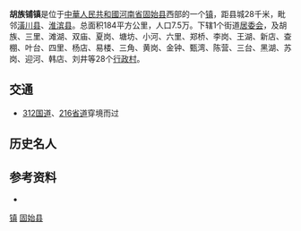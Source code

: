 {{中国乡级行政区
| 行政区全称 = 胡族铺镇
| 景观照片文件名 = 
| 景观照片描述 = 
| 汉语拼音 = 
| 通用拼音 = 
| 注音符號 = 
| 其它标音类型1 = 
| 其它标音1 = 
| 其它标音类型2 = 
| 其它标音2 = 
| 其它语言类型1 = 
| 其它语言地名1 = 
| 其它语言类型2 = 
| 其它语言地名2 = 
| 上级行政区 = [[河南省|河南省]][[固始县|固始县]]
| 行政区类别 = [[镇_(中华人民共和国)|镇]]
| 行政区划代码 = 411525106
| 地理坐标 = {{coord|32|11|00|N|115|28|00|E}}
| 总面积 = 184km²
| 户籍人口 = 7.5万
| 户籍人口年份 = 
| 常住人口 = 
| 常住人口年份 = 
| 人口密度 = 
| 领导人职务1 = 
| 领导人姓名1 = 
| 领导人职务2 = 
| 领导人姓名2 = 
| 行政区划 = 
| 官方网站 = 
| 政府驻地 = 街道居委会
| 邮政编码 = 
| 毗邻行政区 = 
| 位置图文件名 = 
| 位置图描述 = 
}}

'''胡族铺镇'''是位于[[中華人民共和國|中華人民共和國]][[河南省|河南省]][[固始县|固始县]]西部的一个[[镇_(中华人民共和国)|镇]]，距县城28千米，毗邻[[潢川县|潢川县]]、[[淮滨县|淮滨县]]。总面积184平方公里，人口7.5万。下辖1个街道[[居委会|居委会]]，及胡族、三里、滩湖、双庙、夏岗、塘坊、小河、六里、郑桥、李岗、王湖、新店、查棚、叶台、四里、杨店、易楼、三角、黄岗、金钟、甄湾、陈营、三台、黑湖、苏岗、迎河、韩店、刘井等28个[[行政村|行政村]]。
== 交通 ==
*[[312国道|312国道]]、[[河南省道216线|216省道]]穿境而过
== 历史名人 ==

== 参考资料 ==
*{{cite web |url=http://www.gsw.gov.cn/html/xiangzhen/6061.html|publisher=固始县人民政府|accessdate=2009年5月30日|title=豫南重镇 ------胡族}}

{{Henan-stub}}
{{固始县行政区划}}

[[Category:固始县行政区划|镇]]
[[Category:信阳建制镇|固始县]]
